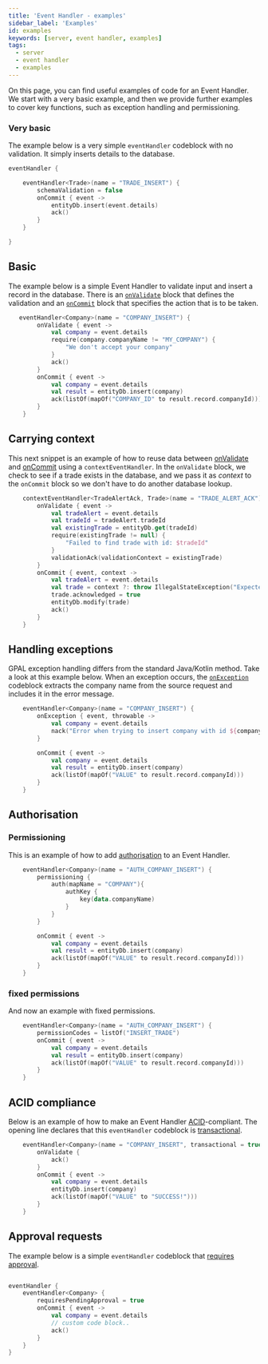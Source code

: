```yaml
---
title: 'Event Handler - examples'
sidebar_label: 'Examples'
id: examples
keywords: [server, event handler, examples]
tags:
  - server
  - event handler
  - examples
---
```




On this page, you can find useful examples of code for an Event Handler. We start with a very basic example, and then we provide further examples to cover key functions, such as exception handling and permissioning.

### Very basic
The example below is a very simple `eventHandler` codeblock with no validation. It simply inserts details to the database.


```kotlin
eventHandler {

    eventHandler<Trade>(name = "TRADE_INSERT") {
        schemaValidation = false
        onCommit { event ->
            entityDb.insert(event.details)
            ack()
        }
    }

}
```

## Basic
The example below is a simple Event Handler to validate input and insert a record in the database. There is an [`onValidate`](../../../server/event-handler/basics/#adding-validation) block that defines the validation and an [`onCommit`](../../../server/event-handler/basics/#a-simple-example-of-an-event-handler) block that specifies the action that is to be taken.
```kotlin
   eventHandler<Company>(name = "COMPANY_INSERT") {
        onValidate { event ->
            val company = event.details
            require(company.companyName != "MY_COMPANY") {
                "We don't accept your company"
            }
            ack()
        }
        onCommit { event ->
            val company = event.details
            val result = entityDb.insert(company)
            ack(listOf(mapOf("COMPANY_ID" to result.record.companyId)))
        }
    }
```

## Carrying context
This next snippet is an example of how to reuse data between [onValidate](../../../server/event-handler/basics/#adding-validation) and [onCommit](../../../server/event-handler/basics/#a-simple-example-of-an-event-handler) using a `contextEventHandler`. In the `onValidate` block, we check to see if a trade exists in the database, and we pass it as _context_ to the `onCommit` block so we don't have to do another database lookup.

```kotlin
    contextEventHandler<TradeAlertAck, Trade>(name = "TRADE_ALERT_ACK") {
        onValidate { event ->
            val tradeAlert = event.details
            val tradeId = tradeAlert.tradeId
            val existingTrade = entityDb.get(tradeId)
            require(existingTrade != null) {
                "Failed to find trade with id: $tradeId"
            }
            validationAck(validationContext = existingTrade)
        }
        onCommit { event, context ->
            val tradeAlert = event.details
            val trade = context ?: throw IllegalStateException("Expected trade with id ${tradeAlert.tradeId} as context but it is missing")
            trade.acknowledged = true
            entityDb.modify(trade)
            ack()
        }
    }
```

## Handling exceptions
GPAL exception handling differs from the standard Java/Kotlin method. Take a look at this example below. When an exception occurs, the [`onException`](../../../server/event-handler/advanced/#onexception) codeblock extracts the company name from the source request and includes it in the error message.

```kotlin
    eventHandler<Company>(name = "COMPANY_INSERT") {
        onException { event, throwable ->
            val company = event.details
            nack("Error when trying to insert company with id ${company.companyId}! ${throwable.message}")
        }

        onCommit { event ->
            val company = event.details
            val result = entityDb.insert(company)
            ack(listOf(mapOf("VALUE" to result.record.companyId)))
        }
    }
```

## Authorisation
### Permissioning
This is an example of how to add [authorisation](../../../server/event-handler/advanced/#permissioning-and-permissioncodes)
to an Event Handler.

```kotlin
    eventHandler<Company>(name = "AUTH_COMPANY_INSERT") {
        permissioning {
            auth(mapName = "COMPANY"){
                authKey {
                    key(data.companyName)
                }
            }
        }

        onCommit { event ->
            val company = event.details
            val result = entityDb.insert(company)
            ack(listOf(mapOf("VALUE" to result.record.companyId)))
        }
    }
```

### fixed permissions
And now an example with fixed permissions.

```kotlin
    eventHandler<Company>(name = "AUTH_COMPANY_INSERT") {
        permissionCodes = listOf("INSERT_TRADE")
        onCommit { event ->
            val company = event.details
            val result = entityDb.insert(company)
            ack(listOf(mapOf("VALUE" to result.record.companyId)))
        }
    }
```

## ACID compliance
Below is an example of how to make an Event Handler [ACID](../../../getting-started/glossary/glossary/#acid)-compliant. The opening line declares that this `eventHandler` codeblock is [transactional](../../../server/event-handler/basics/#transactional-event-handlers-acid).

```kotlin
    eventHandler<Company>(name = "COMPANY_INSERT", transactional = true) {
        onValidate {
            ack()
        }
        onCommit { event ->
            val company = event.details
            entityDb.insert(company)
            ack(listOf(mapOf("VALUE" to "SUCCESS!")))
        }
    }
```

## Approval requests
The example below is a simple `eventHandler` codeblock that [requires approval](../../../server/event-handler/advanced/#pending-approvals).
```kotlin

eventHandler {
    eventHandler<Company> {
        requiresPendingApproval = true
        onCommit { event ->
            val company = event.details
            // custom code block..
            ack()
        }
    }
}
```
